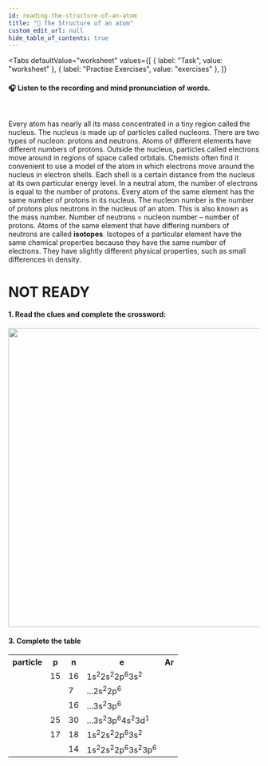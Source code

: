 ```yaml
---
id: reading-the-structure-of-an-atom
title: "📝 The Structure of an atom"
custom_edit_url: null
hide_table_of_contents: true
---
```



<Tabs
  defaultValue="worksheet"
  values={[
    { label: "Task", value: "worksheet" },
    { label: "Practise Exercises", value: "exercises" },
  ]}
>

<TabItem value="worksheet">

#### 🎧️ Listen to the recording and mind pronunciation of words.

<ReactPlayer
  url="/media/500.d9c590bd.mp3"
  width="100ww"
  height="40px"
  controls={true}
/>

<br />

Every atom has nearly all its mass concentrated in a tiny region called the nucleus.
The nucleus is made up of particles called nucleons. There are two types of nucleon: protons
and neutrons. Atoms of different elements have different numbers of protons. Outside the
nucleus, particles called electrons move around in regions of space called orbitals. Chemists
often find it convenient to use a model of the atom in which electrons move around the
nucleus in electron shells. Each shell is a certain distance from the nucleus at its own
particular energy level. In a neutral atom, the number of electrons is equal to the number
of protons. Every atom of the same element has the same number of protons in its nucleus.
The nucleon number is the number of protons plus neutrons in the nucleus of an atom.
This is also known as the mass number. Number of neutrons = nucleon number – number of protons.
Atoms of the same element that have differing numbers of neutrons are called <strong>isotopes</strong>.
Isotopes of a particular element have the same chemical properties because they have the same
number of electrons. They have slightly different physical properties, such as small differences
in density.

</TabItem>

<TabItem value="exercises">

# NOT READY

#### 1. Read the clues and complete the crossword:

<img src={crossword} width="600" />

#### 3. Complete the table

<table>
  <tr>
    <th>particle</th>
    <th>p</th>
    <th>n</th>
    <th>e</th>
    <th>Ar</th>
  </tr>
  <tr>
    <td></td>
    <td>15</td>
    <td>16</td>
    <td>
      1s<sup>2</sup>2s<sup>2</sup>2p<sup>6</sup>3s<sup>2</sup>
    </td>
    <td></td>
  </tr>
  <tr>
    <td></td>
    <td></td>
    <td>7</td>
    <td>
      ...2s<sup>2</sup>2р<sup>6</sup>
    </td>
    <td></td>
  </tr>
  <tr>
    <td></td>
    <td></td>
    <td>16</td>
    <td>
      ...3s<sup>2</sup>3p<sup>6</sup>
    </td>
    <td></td>
  </tr>
  <tr>
    <td></td>
    <td>25</td>
    <td>30</td>
    <td>
      ...3s<sup>2</sup>3p<sup>6</sup>4s<sup>2</sup>3d<sup>1</sup>
    </td>
    <td></td>
  </tr>
  <tr>
    <td></td>
    <td>17</td>
    <td>18</td>
    <td>
      1s<sup>2</sup>2s<sup>2</sup>2p<sup>6</sup>3s<sup>2</sup>
    </td>
    <td></td>
  </tr>
  <tr>
    <td></td>
    <td></td>
    <td>14</td>
    <td>
      1s<sup>2</sup>2s<sup>2</sup>2p<sup>6</sup>3s<sup>2</sup>3p<sup>6</sup>
    </td>
    <td></td>
  </tr>
</table>

</TabItem>
</Tabs>
